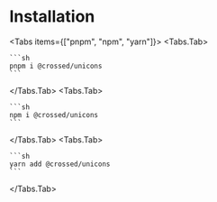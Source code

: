

# Installation

<Tabs items={["pnpm", "npm", "yarn"]}>
  <Tabs.Tab>

    ```sh
    pnpm i @crossed/unicons
    ```

  </Tabs.Tab>
  <Tabs.Tab>

    ```sh
    npm i @crossed/unicons
    ```

  </Tabs.Tab>
  <Tabs.Tab>
  
    ```sh
    yarn add @crossed/unicons
    ```
  
  </Tabs.Tab>
</Tabs>
